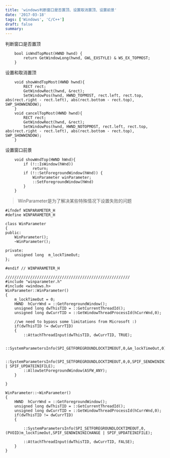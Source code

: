 ```yaml
---
title: 'windows判断窗口是否置顶、设置取消置顶、设置前景'
date: '2017-03-18'
tags: ['Windows', 'C/C++']
draft: false
summary: 
---
```


判断窗口是否置顶
```
	bool isWndTopMost(HWND hwnd) {
		return GetWindowLong(hwnd, GWL_EXSTYLE) & WS_EX_TOPMOST;
	}
```
设置和取消置顶
```
	void showWndTopMost(HWND hwnd){
		RECT rect;
		GetWindowRect(hwnd, &rect);
		SetWindowPos(hwnd, HWND_TOPMOST, rect.left, rect.top, abs(rect.right - rect.left), abs(rect.bottom - rect.top), SWP_SHOWWINDOW);
	}
	void cancelTopMost(HWND hwnd){
		RECT rect;
		GetWindowRect(hwnd, &rect);
		SetWindowPos(hwnd, HWND_NOTOPMOST, rect.left, rect.top, abs(rect.right - rect.left), abs(rect.bottom - rect.top), SWP_SHOWWINDOW);
	}
```
设置窗口前景
```
	void showWndTop(HWND hWnd){
		if (!::IsWindow(hWnd))
			return;
		if (!::SetForegroundWindow(hWnd)) {
			WinParameter winParameter;
			::SetForegroundWindow(hWnd)
		}
	}
```
> WinParameter是为了解决某些特殊情况下设置失败的问题

```
#ifndef WINPARAMETER_H
#define WINPARAMETER_H

class WinParameter 
{
public:
	WinParameter();
	~WinParameter();

private:
	unsigned long  m_lockTimeOut;
};

#endif // WINPARAMETER_H

///////////////////////////////////////////////////////
#include "winparameter.h"
#include <windows.h>
WinParameter::WinParameter()
{
	m_lockTimeOut = 0;
	HWND  hCurrWnd = ::GetForegroundWindow();
	unsigned long dwThisTID = ::GetCurrentThreadId();
	unsigned long dwCurrTID = ::GetWindowThreadProcessId(hCurrWnd,0);

	//we need to bypass some limitations from Microsoft :)
	if(dwThisTID != dwCurrTID)
	{
		::AttachThreadInput(dwThisTID, dwCurrTID, TRUE);

		::SystemParametersInfo(SPI_GETFOREGROUNDLOCKTIMEOUT,0,&m_lockTimeOut,0);

		::SystemParametersInfo(SPI_SETFOREGROUNDLOCKTIMEOUT,0,0,SPIF_SENDWININICHANGE | SPIF_UPDATEINIFILE);
		::AllowSetForegroundWindow(ASFW_ANY);
	}
	
}

WinParameter::~WinParameter()
{
	HWND  hCurrWnd = ::GetForegroundWindow();
	unsigned long dwThisTID = ::GetCurrentThreadId();
	unsigned long dwCurrTID = ::GetWindowThreadProcessId(hCurrWnd,0);
	if(dwThisTID != dwCurrTID)
	{

		::SystemParametersInfo(SPI_SETFOREGROUNDLOCKTIMEOUT,0,(PVOID)m_lockTimeOut,SPIF_SENDWININICHANGE | SPIF_UPDATEINIFILE);

		::AttachThreadInput(dwThisTID, dwCurrTID, FALSE);
	}
}

```